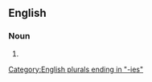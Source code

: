 ==English==

===Noun===
{{head|en|noun form}}

# {{plural of|accessibility|lang=en}}

[[Category:English plurals ending in "-ies"]]